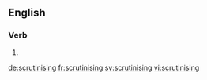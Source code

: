 
==English==

===Verb===
{{head|en}}

# {{present participle of|scrutinise|lang=en}}

[[de:scrutinising]]
[[fr:scrutinising]]
[[sv:scrutinising]]
[[vi:scrutinising]]